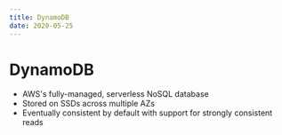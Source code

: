 ```yaml
---
title: DynamoDB
date: 2020-05-25
---
```


# DynamoDB

- AWS's fully-managed, serverless NoSQL database
- Stored on SSDs across multiple AZs
- Eventually consistent by default with support for strongly consistent reads
